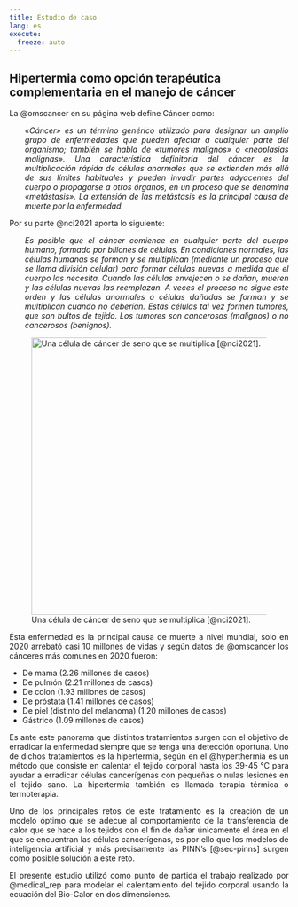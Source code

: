```yaml
---
title: Estudio de caso
lang: es
execute: 
  freeze: auto
---
```


## Hipertermia como opción terapéutica complementaria en el manejo de cáncer

::: {style="text-align: justify"}
La @omscancer en su página web define Cáncer como:

::: {.custom-indent style="margin-left: 2em;"}
*«Cáncer» es un término genérico utilizado para designar un amplio grupo de enfermedades que pueden afectar a cualquier parte del organismo; también se habla de «tumores malignos» o «neoplasias malignas». Una característica definitoria del cáncer es la multiplicación rápida de células anormales que se extienden más allá de sus límites habituales y pueden invadir partes adyacentes del cuerpo o propagarse a otros órganos, en un proceso que se denomina «metástasis». La extensión de las metástasis es la principal causa de muerte por la enfermedad.*
:::

Por su parte @nci2021 aporta lo siguiente:

::: {.custom-indent style="margin-left: 2em;"}
*Es posible que el cáncer comience en cualquier parte del cuerpo humano, formado por billones de células. En condiciones normales, las células humanas se forman y se multiplican (mediante un proceso que se llama división celular) para formar células nuevas a medida que el cuerpo las necesita. Cuando las células envejecen o se dañan, mueren y las células nuevas las reemplazan.*
*A veces el proceso no sigue este orden y las células anormales o células dañadas se forman y se multiplican cuando no deberían. Estas células tal vez formen tumores, que son bultos de tejido. Los tumores son cancerosos (malignos) o no cancerosos (benignos).*
:::


![Una célula de cáncer de seno que se multiplica [@nci2021].](images/dividing-breast-cancer-cell.jpg){#fig-breast-cancer fig-align="center" width="500"}

Ésta enfermedad es la principal causa de muerte a nivel mundial, solo en 2020 arrebató casi 10 millones de vidas y según datos de @omscancer los cánceres más comunes en 2020 fueron:

- De mama (2.26 millones de casos)
- De pulmón (2.21 millones de casos)
- De colon (1.93 millones de casos)
- De próstata (1.41 millones de casos)
- De piel (distinto del melanoma) (1.20 millones de casos)
- Gástrico (1.09 millones de casos)

Es ante este panorama que distintos tratamientos surgen con el objetivo de erradicar la enfermedad siempre que se tenga una detección oportuna. Uno de dichos tratamientos es la hipertermia, según en el @hyperthermia es un método que consiste en calentar el tejido corporal hasta los 39-45 °C para ayudar a erradicar células cancerígenas con pequeñas o nulas lesiones en el tejido sano. La hipertermia también es llamada terapia térmica o termoterapia.

Uno de los principales retos de este tratamiento es la creación de un modelo óptimo que se adecue al comportamiento de la transferencia de calor que se hace a los tejidos con el fin de dañar únicamente el área en el que se encuentran las células cancerígenas, es por ello que los modelos de inteligencia artificial y más precisamente las PINN's [@sec-pinns] surgen como posible solución a este reto.   

El presente estudio utilizó como punto de partida el trabajo realizado por @medical_rep para modelar el calentamiento del tejido corporal usando la ecuación del Bio-Calor en dos dimensiones. 

:::





